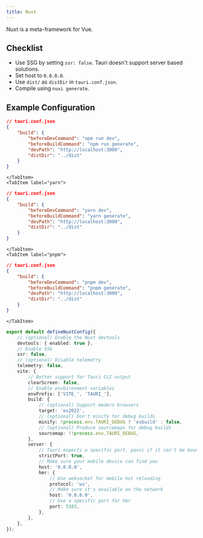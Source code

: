 ```yaml
---
title: Nuxt
---
```



Nuxt is a meta-framework for Vue.

## Checklist

- Use SSG by setting `ssr: false`. Tauri doesn't support server based solutions.
- Set host to `0.0.0.0`.
- Use `dist/` as `distDir` in `tauri.conf.json`.
- Compile using `nuxi generate`.

## Example Configuration

<Tabs>
	<TabItem label="npm">
	
```json
// tauri.conf.json
{
	"build": {
		"beforeDevCommand": "npm run dev",
		"beforeBuildCommand": "npm run generate",
		"devPath": "http://localhost:3000",
		"distDir": "../dist"
	}
}
```
	
	</TabItem>
	<TabItem label="yarn">
	
```json
// tauri.conf.json
{
	"build": {
		"beforeDevCommand": "yarn dev",
		"beforeBuildCommand": "yarn generate",
		"devPath": "http://localhost:3000",
		"distDir": "../dist"
	}
}
```
	
	</TabItem>
	<TabItem label="pnpm">
	
```json
// tauri.conf.json
{
	"build": {
		"beforeDevCommand": "pnpm dev",
		"beforeBuildCommand": "pnpm generate",
		"devPath": "http://localhost:3000",
		"distDir": "../dist"
	}
}
```
	
	</TabItem>
</Tabs>

```ts
export default defineNuxtConfig({
	// (optional) Enable the Nuxt devtools
	devtools: { enabled: true },
	// Enable SSG
	ssr: false,
	// (optional) Disable telemetry
	telemetry: false,
	vite: {
		// Better support for Tauri CLI output
		clearScreen: false,
		// Enable envbironment variables
		envPrefix: ['VITE_', 'TAURI_'],
		build: {
			// (optional) Support modern browsers
			target: 'es2022',
			// (optional) Don't minify for debug builds
			minify: !process.env.TAURI_DEBUG ? 'esbuild' : false,
			// (optional) Produce sourcemaps for debug builds
			sourcemap: !!process.env.TAURI_DEBUG,
		},
		server: {
			// Tauri expects a specific port, panic if it can't be bound
			strictPort: true,
			// Make sure your mobile device can find you
			host: '0.0.0.0',
			hmr: {
				// Use websocket for mobile hot reloading
				protocol: 'ws',
				// Make sure it's available on the network
				host: '0.0.0.0',
				// Use a specific port for hmr
				port: 5183,
			},
		},
	},
});
```
